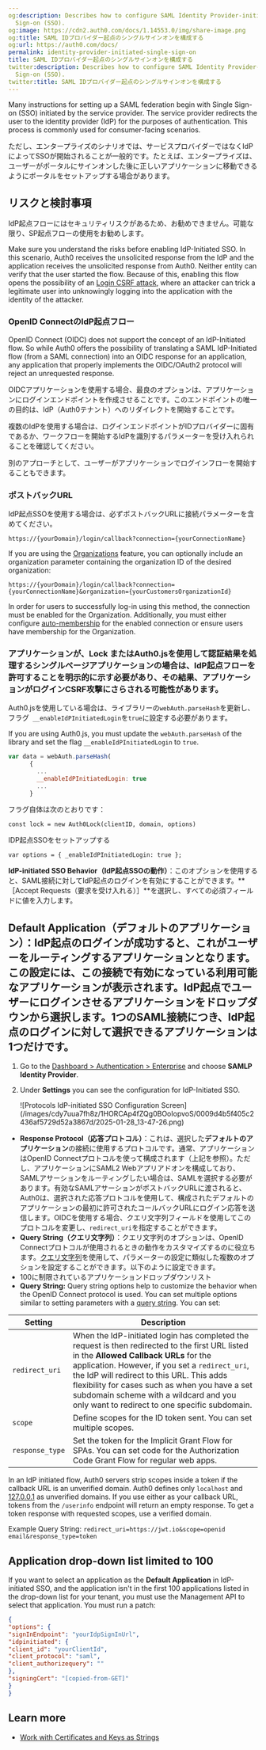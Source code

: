 ```yaml
---
og:description: Describes how to configure SAML Identity Provider-initiated Single
  Sign-on (SSO).
og:image: https://cdn2.auth0.com/docs/1.14553.0/img/share-image.png
og:title: SAML IDプロバイダー起点のシングルサインオンを構成する
og:url: https://auth0.com/docs/
permalink: identity-provider-initiated-single-sign-on
title: SAML IDプロバイダー起点のシングルサインオンを構成する
twitter:description: Describes how to configure SAML Identity Provider-initiated Single
  Sign-on (SSO).
twitter:title: SAML IDプロバイダー起点のシングルサインオンを構成する
---
```


Many instructions for setting up a <Tooltip tip="Security Assertion Markup Language (SAML): Standardized protocol allowing two parties to exchange authentication information without a password." cta="View Glossary" href="/docs/glossary?term=SAML">SAML</Tooltip> federation begin with <Tooltip tip="Security Assertion Markup Language (SAML): Standardized protocol allowing two parties to exchange authentication information without a password." cta="View Glossary" href="/docs/glossary?term=Single+Sign-on">Single Sign-on</Tooltip> (SSO) initiated by the service provider. The service provider redirects the user to the <Tooltip tip="Single Sign-On (SSO): Service that, after a user logs into one applicaton, automatically logs that user in to other applications." cta="View Glossary" href="/docs/glossary?term=identity+provider">identity provider</Tooltip> (IdP) for the purposes of authentication. This process is commonly used for consumer-facing scenarios.

ただし、エンタープライズのシナリオでは、サービスプロバイダーではなくIdPによってSSOが開始されることが一般的です。たとえば、エンタープライズは、ユーザーがポータルにサインオンした後に正しいアプリケーションに移動できるようにポータルをセットアップする場合があります。

## リスクと検討事項

IdP起点フローにはセキュリティリスクがあるため、お勧めできません。可能な限り、SP起点フローの使用をお勧めします。

Make sure you understand the risks before enabling IdP-Initiated SSO. In this scenario, Auth0 receives the unsolicited response from the IdP and the application receives the unsolicited response from Auth0. Neither entity can verify that the user started the flow. Because of this, enabling this flow opens the possibility of an [Login CSRF attack](https://support.detectify.com/support/solutions/articles/48001048951-login-csrf), where an attacker can trick a legitimate user into unknowingly logging into the application with the identity of the attacker.

### OpenID ConnectのIdP起点フロー

<Tooltip tip="OpenID: Open standard for authentication that allows applications to verify users' identities without collecting and storing login information." cta="View Glossary" href="/docs/glossary?term=OpenID">OpenID</Tooltip> Connect (OIDC) does not support the concept of an IdP-Initiated flow. So while Auth0 offers the possibility of translating a SAML IdP-Initiated flow (from a SAML connection) into an OIDC response for an application, any application that properly implements the OIDC/OAuth2 protocol will reject an unrequested response.

OIDCアプリケーションを使用する場合、最良のオプションは、アプリケーションにログインエンドポイントを作成させることです。このエンドポイントの唯一の目的は、IdP（Auth0テナント）へのリダイレクトを開始することです。

複数のIdPを使用する場合は、ログインエンドポイントがIDプロバイダーに固有であるか、ワークフローを開始するIdPを識別するパラメーターを受け入れられることを確認してください。

別のアプローチとして、ユーザーがアプリケーションでログインフローを開始することもできます。

### ポストバックURL

IdP起点SSOを使用する場合は、必ずポストバックURLに接続パラメーターを含めてください。

```http wrap lines
https://{yourDomain}/login/callback?connection={yourConnectionName}
```






If you are using the [Organizations](/docs/manage-users/organizations) feature, you can optionally include an organization parameter containing the organization ID of the desired organization:

```http wrap lines
https://{yourDomain}/login/callback?connection={yourConnectionName}&organization={yourCustomersOrganizationId}
```






<Callout icon="file-lines" color="#0EA5E9" iconType="regular">

In order for users to successfully log-in using this method, the connection must be enabled for the Organization. Additionally, you must either configure [auto-membership](/docs/manage-users/organizations/configure-organizations/grant-just-in-time-membership) for the enabled connection or ensure users have membership for the Organization.

</Callout>

### アプリケーションが、Lock またはAuth0.jsを使用して認証結果を処理するシングルページアプリケーションの場合は、IdP起点フローを許可することを明示的に示す必要があり、その結果、アプリケーションがログインCSRF攻撃にさらされる可能性があります。

Auth0.jsを使用している場合は、ライブラリーの`webAuth.parseHash`を更新し、フラグ` __enableIdPInitiatedLogin`を`true`に設定する必要があります。

If you are using Auth0.js, you must update the `webAuth.parseHash` of the library and set the flag `__enableIdPInitiatedLogin` to `true`.

```javascript lines
var data = webAuth.parseHash(
      {
        ...
        __enableIdPInitiatedLogin: true
        ...
      }
```

フラグ自体は次のとおりです：

`const lock = new Auth0Lock(clientID, domain, options)`

IDP起点SSOをセットアップする

`var options = { _enableIdPInitiatedLogin: true };`

**IdP-initiated SSO Behavior（IdP起点SSOの動作）**：このオプションを使用すると、SAML接続に対してIdP起点のログインを有効にすることができます。**［Accept Requests（要求を受け入れる）］**を選択し、すべての必須フィールドに値を入力します。

## **Default Application（デフォルトのアプリケーション）**：IdP起点のログインが成功すると、これがユーザーをルーティングするアプリケーションとなります。この設定には、この接続で有効になっている利用可能なアプリケーションが表示されます。IdP起点でユーザーにログインさせるアプリケーションをドロップダウンから選択します。1つのSAML接続につき、IdP起点のログインに対して選択できるアプリケーションは1つだけです。

1. Go to the [Dashboard > Authentication > Enterprise](https://manage.auth0.com/#/connections/enterprise) and choose **SAMLP Identity Provider**.
2. Under **Settings** you can see the configuration for IdP-Initiated SSO.

   <Frame>![Protocols IdP-initiated SSO Configuration Screen](/images/cdy7uua7fh8z/1HORCAp4fZQg0BOoIopvoS/0009d4b5f405c2436af5729d52a3867d/2025-01-28_13-47-26.png)</Frame>

* **Response Protocol（応答プロトコル）**：これは、選択した**デフォルトのアプリケーション**の接続に使用するプロトコルです。通常、アプリケーションはOpenID Connectプロトコルを使って構成されます（上記を参照）。ただし、アプリケーションにSAML2 Webアプリアドオンを構成しており、SAMLアサーションをルーティングしたい場合は、SAMLを選択する必要があります。有効なSAMLアサーションがポストバックURLに渡されると、Auth0は、選択された応答プロトコルを使用して、構成されたデフォルトのアプリケーションの最初に許可されたコールバックURLにログイン応答を送信します。OIDCを使用する場合、クエリ文字列フィールドを使用してこのプロトコルを変更し、`redirect_uri`を指定することができます。
* **Query String（クエリ文字列）**：クエリ文字列のオプションは、OpenID Connectプロトコルが使用されるときの動作をカスタマイズするのに役立ちます。[クエリ文字列]()を使用して、パラメーターの設定に類似した複数のオプションを設定することができます。以下のように設定できます。
* 100に制限されているアプリケーションドロップダウンリスト
* **Query String:** Query string options help to customize the behavior when the OpenID Connect protocol is used. You can set multiple options similar to setting parameters with a [query string](https://en.wikipedia.org/wiki/Query_string). You can set:

<table class="table"><thead>
<tr>
<th>Setting</th>
<th>Description</th>
</tr>
</thead>
<tbody>
<tr>
<td><code>redirect_uri</code></td>
<td>When the IdP-initiated login has completed the request is then redirected to the first URL listed in the <strong>Allowed Callback URLs</strong> for the application. However, if you set a <code>redirect_uri</code>, the IdP will redirect to this URL. This adds flexibility for cases such as when you have a set subdomain scheme with a wildcard and you only want to redirect to one specific subdomain.</td>
</tr>
<tr>
<td><code>scope</code></td>
<td>Define scopes for the ID token sent. You can set multiple scopes.</td>
</tr>
<tr>
<td><code>response_type</code></td>
<td>Set the token for the Implicit Grant Flow for SPAs. You can set code for the Authorization Code Grant Flow for regular web apps.</td>
</tr>
</tbody>
</table>

  <Warning>

  In an IdP initiated flow, Auth0 servers strip scopes inside a token if the callback URL is an unverified domain. Auth0 defines only `localhost` and [127.0.0.1](http://127.0.0.1/) as unverified domains. If you use either as your callback URL, tokens from the `/userinfo` endpoint will return an empty response. To get a token response with requested scopes, use a verified domain.

  </Warning>

  Example Query String:
  `redirect_uri=https://jwt.io&scope=openid email&response_type=token`

## Application drop-down list limited to 100

If you want to select an application as the **Default Application** in IdP-initiated SSO, and the application isn't in the first 100 applications listed in the drop-down list for your tenant, you must use the <Tooltip tip="Management API: A product to allow customers to perform administrative tasks." cta="View Glossary" href="/docs/glossary?term=Management+API">Management API</Tooltip> to select that application. You must run a patch:

```json lines
{
"options": {
"signInEndpoint": "yourIdpSignInUrl",
"idpinitiated": {
"client_id": "yourClientId",
"client_protocol": "saml",
"client_authorizequery": ""
},
"signingCert": "[copied-from-GET]"
}
}
```


## Learn more

* [Work with Certificates and Keys as Strings](/docs/authenticate/protocols/saml/saml-sso-integrations/work-with-certificates-and-keys-as-strings)